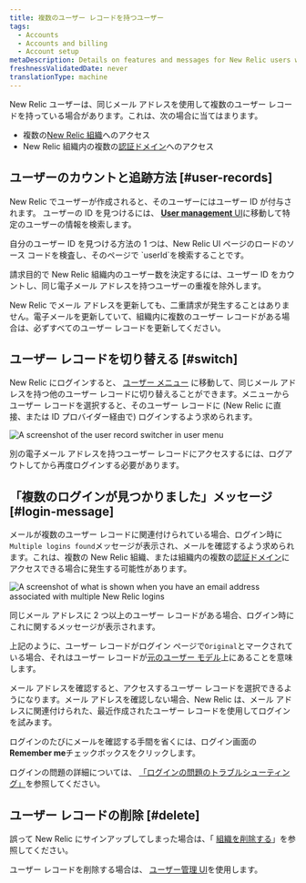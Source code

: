 ```yaml
---
title: 複数のユーザー レコードを持つユーザー
tags:
  - Accounts
  - Accounts and billing
  - Account setup
metaDescription: Details on features and messages for New Relic users with multiple user records and logins.
freshnessValidatedDate: never
translationType: machine
---
```


New Relic ユーザーは、同じメール アドレスを使用して複数のユーザー レコードを持っている場合があります。これは、次の場合に当てはまります。

* 複数の[New Relic 組織](/docs/accounts/accounts-billing/account-structure/new-relic-account-structure)へのアクセス
* New Relic 組織内の複数の[認証ドメイン](/docs/accounts/accounts-billing/new-relic-one-user-management/authentication-domains-saml-sso-scim-more)へのアクセス

## ユーザーのカウントと追跡方法 [#user-records]

New Relic でユーザーが作成されると、そのユーザーにはユーザー ID が付与されます。 ユーザーの ID を見つけるには、 [<DNT>**User management**</DNT> UI](/docs/accounts/accounts-billing/new-relic-one-user-management/user-management-ui-and-tasks)に移動して特定のユーザーの情報を検索します。

<Callout variant="tip">
  自分のユーザー ID を見つける方法の 1 つは、New Relic UI ページのロードのソース コードを検査し、そのページで `userId`を検索することです。
</Callout>

請求目的で New Relic 組織内のユーザー数を決定するには、ユーザー ID をカウントし、同じ電子メール アドレスを持つユーザーの重複を除外します。

New Relic でメール アドレスを更新しても、二重請求が発生することはありません。電子メールを更新していて、組織内に複数のユーザー レコードがある場合は、必ずすべてのユーザー レコードを更新してください。

## ユーザー レコードを切り替える [#switch]

New Relic にログインすると、 [ユーザー メニュー](/docs/accounts/accounts-billing/general-account-settings/intro-account-settings) に移動して、同じメール アドレスを持つ他のユーザー レコードに切り替えることができます。メニューからユーザー レコードを選択すると、そのユーザー レコードに (New Relic に直接、または ID プロバイダー経由で) ログインするよう求められます。

<img
  title="User record switcher in user menu"
  alt="A screenshot of the user record switcher in user menu"
  src="/images/accounts_screenshot-crop_user-record-switcher.webp"
/>

別の電子メール アドレスを持つユーザー レコードにアクセスするには、ログアウトしてから再度ログインする必要があります。

## 「複数のログインが見つかりました」メッセージ [#login-message]

メールが複数のユーザー レコードに関連付けられている場合、ログイン時に`Multiple logins found`メッセージが表示され、メールを確認するよう求められます。これは、複数の New Relic 組織、または組織内の複数の[認証ドメイン](/docs/accounts/accounts-billing/new-relic-one-user-management/authentication-domains-saml-sso-scim-more)にアクセスできる場合に発生する可能性があります。

<img
  title="Login UI for email addresses with multiple user records"
  alt="A screenshot of what is shown when you have an email address associated with multiple New Relic logins"
  src="/images/accounts_screenshot-crop_login-with-multiple-accounts-found.webp"
/>

<figcaption>
  同じメール アドレスに 2 つ以上のユーザー レコードがある場合、ログイン時にこれに関するメッセージが表示されます。
</figcaption>

上記のように、ユーザー レコードがログイン ページで`Original`とマークされている場合、それはユーザー レコードが[元のユーザー モデル](/docs/accounts/original-accounts-billing/original-users-roles/overview-user-models)上にあることを意味します。

メール アドレスを確認すると、アクセスするユーザー レコードを選択できるようになります。メール アドレスを確認しない場合、New Relic は、メール アドレスに関連付けられた、最近作成されたユーザー レコードを使用してログインを試みます。

ログインのたびにメールを確認する手間を省くには、ログイン画面の<DNT>**Remember me**</DNT>チェックボックスをクリックします。

ログインの問題の詳細については、 [「ログインの問題のトラブルシューティング」](/docs/accounts/accounts-billing/account-setup/troubleshoot-new-relics-password-email-address-login-problems)を参照してください。

## ユーザー レコードの削除 [#delete]

誤って New Relic にサインアップしてしまった場合は、「 [組織を削除する](/docs/accounts/accounts-billing/account-setup/downgradecancel-account/#cancel-unused-org)」を参照してください。

ユーザー レコードを削除する場合は、 [ユーザー管理 UI](/docs/accounts/accounts-billing/new-relic-one-user-management/user-management-ui-and-tasks)を使用します。
